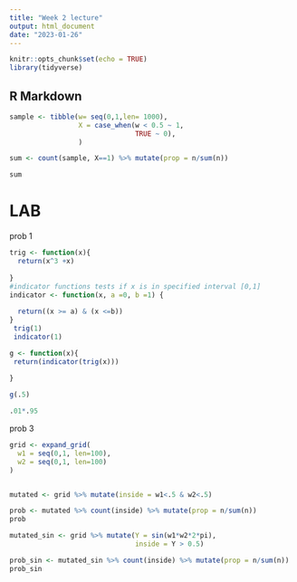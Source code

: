 ```yaml
---
title: "Week 2 lecture"
output: html_document
date: "2023-01-26"
---
```


```r
knitr::opts_chunk$set(echo = TRUE)
library(tidyverse)
```

## R Markdown

```r
sample <- tibble(w= seq(0,1,len= 1000),
                 X = case_when(w < 0.5 ~ 1,
                               TRUE ~ 0),
                 )

sum <- count(sample, X==1) %>% mutate(prop = n/sum(n))

sum


```

# LAB
prob 1
```r
trig <- function(x){
  return(x^3 +x)
  
}
#indicator functions tests if x is in specified interval [0,1]
indicator <- function(x, a =0, b =1) {  
  
  return((x >= a) & (x <=b))
}
 trig(1)
 indicator(1)
```
```r
g <- function(x){
 return(indicator(trig(x))) 
  
}

g(.5)
```

```r
.01*.95
```
prob 3
```r
grid <- expand_grid( 
  w1 = seq(0,1, len=100), 
  w2 = seq(0,1, len=100) 
)


mutated <- grid %>% mutate(inside = w1<.5 & w2<.5)

prob <- mutated %>% count(inside) %>% mutate(prop = n/sum(n))
prob
```

```r
mutated_sin <- grid %>% mutate(Y = sin(w1*w2*2*pi),
                               inside = Y > 0.5)

prob_sin <- mutated_sin %>% count(inside) %>% mutate(prop = n/sum(n))
prob_sin
```

